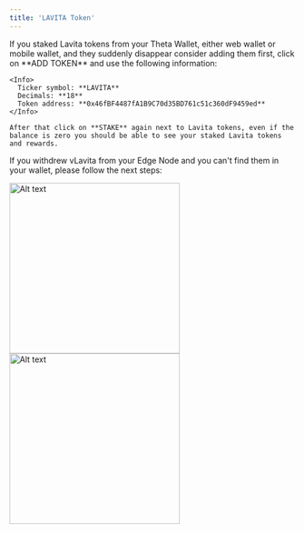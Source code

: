 ```yaml
---
title: 'LAVITA Token'
---
```


<AccordionGroup>
  <Accordion title="Where is my staked LAVITA?" icon="alien-8bit">
    If you staked Lavita tokens from your Theta Wallet, either web wallet or mobile wallet, and they suddenly disappear consider adding them first, click on **ADD TOKEN** and use the following information:

    <Info>
      Ticker symbol: **LAVITA**
      Decimals: **18**
      Token address: **0x46fBF4487fA1B9C70d35BD761c51c360dF9459ed**
    </Info>

    After that click on **STAKE** again next to Lavita tokens, even if the balance is zero you should be able to see your staked Lavita tokens and rewards.
  </Accordion>

  <Accordion title="Where is my vLavita?" icon="alien-8bit" />

  If you withdrew vLavita from your Edge Node and you can't find them in your wallet, please follow the next steps:

  <Frame caption="Step 1. Once you sent your vLavita to your Theta wallet, login to your wallet and click on Mainnet on top">
    <img width="300" alt="Alt text" src="/images/faq-token-vLavita-1.png" />
  </Frame>

  <Frame caption="Step 2. Click on it, choose Lavita and you can see vLavita tokens.">
    <img width="300" alt="Alt text" src="/images/faq-token-vLavita-2.png" />
  </Frame>
</Accordion>

<Accordion title="Where is my vLavita?" icon="alien-8bit" />
</AccordionGroup>